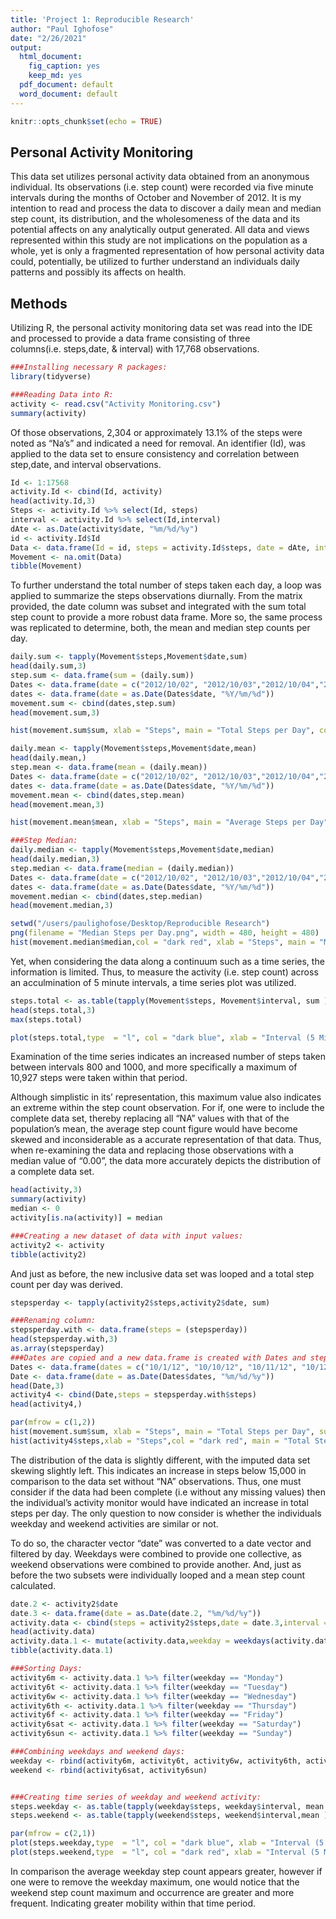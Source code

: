 ```yaml
---
title: 'Project 1: Reproducible Research'
author: "Paul Ighofose"
date: "2/26/2021"
output:
  html_document:
    fig_caption: yes
    keep_md: yes
  pdf_document: default
  word_document: default
---
```


```r
knitr::opts_chunk$set(echo = TRUE)
```

## Personal Activity Monitoring

This data set utilizes personal activity data obtained from an anonymous individual. Its observations (i.e. step count) were recorded via five minute intervals during the months of October and November of 2012. It is my intention to read and process the data to discover a daily mean and median step count, its distribution, and the wholesomeness of the data and its potential affects on any analytically output generated. All data and views represented within this study are not implications on the population as a whole, yet is only a fragmented representation of how personal activity data could, potentially, be utilized to further understand an individuals daily patterns and possibly its affects on health.

## Methods

Utilizing R, the personal activity monitoring data set was read into the IDE and processed to provide a data frame consisting of three columns(i.e. steps,date, & interval) with 17,768 observations. 

```r
###Installing necessary R packages:
library(tidyverse)

###Reading Data into R:
activity <- read.csv("Activity Monitoring.csv")
summary(activity)
```

Of those observations, 2,304 or approximately 13.1% of the steps were noted as "Na's" and indicated a need for removal. An identifier (Id), was applied to the data set to ensure consistency and correlation between step,date, and interval  observations. 



```r
Id <- 1:17568
activity.Id <- cbind(Id, activity)
head(activity.Id,3)
Steps <- activity.Id %>% select(Id, steps)
interval <- activity.Id %>% select(Id,interval)
dAte <- as.Date(activity$date, "%m/%d/%y")
id <- activity.Id$Id
Data <- data.frame(Id = id, steps = activity.Id$steps, date = dAte, interval = activity.Id$interval)
Movement <- na.omit(Data)
tibble(Movement)
```


To further understand the total number of steps taken each day, a loop was applied to summarize the steps observations diurnally. From the matrix provided, the date column was subset and integrated with the sum total step count to provide a more robust data frame. More so, the same process was replicated to determine, both, the mean and median step counts per day. 
```r
daily.sum <- tapply(Movement$steps,Movement$date,sum)
head(daily.sum,3)
step.sum <- data.frame(sum = (daily.sum))
Dates <- data.frame(date = c("2012/10/02", "2012/10/03","2012/10/04","2012/10/05","2012/10/06","2012/10/07","2012/10/09","2012/10/10","2012/10/11","2012/10/12","2012/10/13","2012/10/14","2012/10/15","2012/10/16","2012/10/17","2012/10/18","2012/10/19","2012/10/20","2012/10/21","2012/10/22","2012/10/23","2012/10/24","2012/10/25","2012/10/26","2012/10/27","2012/10/28","2012/10/29","2012/10/30","2012/10/31","2012/11/02","2012/1103","2012/1105","2012/11/06","2012/11/07","2012/11/08","2012/11/11","2012/11/12","2012/11/13","2012/11/15","2012/11/16","2012/11/17","2012/11/18","2012/11/19","2012/11/20","2012/11/21","2012/11/22","2012/11/23","2012/11/24","2012/11/25","2012/11/26","2012/11/27","2012/11/28","2012/11/29"))
dates <- data.frame(date = as.Date(Dates$date, "%Y/%m/%d"))
movement.sum <- cbind(dates,step.sum) 
head(movement.sum,3)
```

```r
hist(movement.sum$sum, xlab = "Steps", main = "Total Steps per Day", col = "dark blue")
```

```r
daily.mean <- tapply(Movement$steps,Movement$date,mean)
head(daily.mean,)
step.mean <- data.frame(mean = (daily.mean))
Dates <- data.frame(date = c("2012/10/02", "2012/10/03","2012/10/04","2012/10/05","2012/10/06","2012/10/07","2012/10/09","2012/10/10",  "2012/10/11", "2012/10/12", "2012/10/13", "2012/10/14", "2012/10/15", "2012/10/16", "2012/10/17", "2012/10/18", "2012/10/19", "2012/10/20","2012/10/21","2012/10/22","2012/10/23","2012/10/24","2012/10/25","2012/10/26","2012/10/27","2012/10/28","2012/10/29","2012/10/30","2012/10/31","2012/11/02","2012/11/03","2012/11/05","2012/11/06","2012/11/07","2012/11/08","2012/11/11","2012/11/12","2012/11/13","2012/11/15","2012/11/16","2012/11/17","2012/11/18","2012/11/19","2012/11/20","2012/11/21","2012/11/22","2012/11/23","2012/11/24","2012/11/25","2012/11/26","2012/11/27","2012/11/28","2012/11/29"))
dates <- data.frame(date = as.Date(Dates$date, "%Y/%m/%d"))
movement.mean <- cbind(dates,step.mean)
head(movement.mean,3)
```

```r
hist(movement.mean$mean, xlab = "Steps", main = "Average Steps per Day", col = "dark green")
```

```r
###Step Median: 
daily.median <- tapply(Movement$steps,Movement$date,median)
head(daily.median,3)
step.median <- data.frame(median = (daily.median))
Dates <- data.frame(date = c("2012/10/02", "2012/10/03","2012/10/04","2012/10/05","2012/10/06","2012/10/07","2012/10/09","2012/10/10",  "2012/10/11", "2012/10/12", "2012/10/13", "2012/10/14", "2012/10/15", "2012/10/16", "2012/10/17", "2012/10/18", "2012/10/19", "2012/10/20","2012/10/21","2012/10/22","2012/10/23","2012/10/24","2012/10/25","2012/10/26","2012/10/27","2012/10/28","2012/10/29","2012/10/30","2012/10/31","2012/11/02","2012/11/03","2012/11/05","2012/11/06","2012/11/07","2012/11/08","2012/11/11","2012/11/12","2012/11/13","2012/11/15","2012/11/16","2012/11/17","2012/11/18","2012/11/19","2012/11/20","2012/11/21","2012/11/22","2012/11/23","2012/11/24","2012/11/25","2012/11/26","2012/11/27","2012/11/28","2012/11/29"))
dates <- data.frame(date = as.Date(Dates$date, "%Y/%m/%d"))
movement.median <- cbind(dates,step.median)
head(movement.median,3)
```

```r
setwd("/users/paulighofose/Desktop/Reproducible Research")
png(filename = "Median Steps per Day.png", width = 480, height = 480)
hist(movement.median$median,col = "dark red", xlab = "Steps", main = "Median Steps per Day")
```

Yet, when considering the data along a continuum such as a time series, the information is limited. Thus, to measure the activity (i.e. step count) across an acculmination of 5 minute intervals, a time series plot was utilized. 

```r
steps.total <- as.table(tapply(Movement$steps, Movement$interval, sum ))
head(steps.total,3)
max(steps.total)
```
```r
plot(steps.total,type  = "l", col = "dark blue", xlab = "Interval (5 Minute)", ylab = "Steps (Total)", main = "Steps Taken per Interval")
```

Examination of the time series indicates an increased number of steps taken between intervals 800 and 1000,  and more specifically a maximum of 10,927 steps were taken within that period.

Although simplistic in its' representation, this maximum value also indicates an extreme within the step count observation. For if, one were to include the complete data set, thereby replacing all "NA" values with that of the population's mean, the average step count figure would have become skewed and inconsiderable as a accurate representation of that data. Thus, when re-examining the data and replacing those observations with a median value of "0.00", the data more accurately depicts the distribution of a complete data set. 

```r
head(activity,3)
summary(activity)
median <- 0
activity[is.na(activity)] = median

###Creating a new dataset of data with input values:
activity2 <- activity
tibble(activity2)
```

And just as before, the new inclusive data set was looped and a total step count per day was derived.

```r
stepsperday <- tapply(activity2$steps,activity2$date, sum)

###Renaming column:
stepsperday.with <- data.frame(steps = (stepsperday))
head(stepsperday.with,3)
as.array(stepsperday)
###Dates are copied and a new data.frame is created with Dates and steps
Dates <- data.frame(dates = c("10/1/12", "10/10/12", "10/11/12", "10/12/12", "10/13/12", "10/14/12", "10/15/12", "10/16/12", "10/17/12", "10/18/12", "10/19/12", "10/2/12", "10/20/12", "10/21/12", "10/22/12", "10/23/12", "10/24/12", "10/25/12", "10/26/12", "10/27/12", "10/28/12", "10/29/12","10/3/12", "10/30/12", "10/31/12",  "10/4/12",  "10/5/12",  "10/6/12",  "10/7/12",  "10/8/12",  "10/9/12",  "11/1/12", "11/10/12", "11/11/12", "11/12/12", "11/13/12", "11/14/12", "11/15/12", "11/16/12", "11/17/12", "11/18/12", "11/19/12",  "11/2/12", "11/20/12","11/21/12", "11/22/12", "11/23/12", "11/24/12", "11/25/12", "11/26/12", "11/27/12", "11/28/12", "11/29/12",  "11/3/12", "11/30/12", "11/4/12",  "11/5/12",  "11/6/12",  "11/7/12",  "11/8/12",  "11/9/12"))
Date <- data.frame(date = as.Date(Dates$dates, "%m/%d/%y"))
head(Date,3)
activity4 <- cbind(Date,steps = stepsperday.with$steps)
head(activity4,)
```
```r
par(mfrow = c(1,2))
hist(movement.sum$sum, xlab = "Steps", main = "Total Steps per Day", sub = "(without NA's)", col = "dark blue")
hist(activity4$steps,xlab = "Steps",col = "dark red", main = "Total Steps per Day", sub = "(with inputed median values)")
```

The distribution of the data is slightly different, with the imputed data set skewing slightly left. This indicates an increase in steps   below 15,000 in comparison to the data set without "NA" observations. Thus, one must consider if the data had been complete (i.e without any missing values) then the individual's activity monitor would have indicated an increase in total steps per day. The only question to now consider is whether the individuals weekday and weekend activities are similar or not. 


To do so, the character vector "date" was converted to a date vector and filtered by day. Weekdays were combined to provide one collective, as weekend observations were combined to provide another. And, just as before the two subsets were individually looped and a mean step count calculated. 
```r
date.2 <- activity2$date
date.3 <- data.frame(date = as.Date(date.2, "%m/%d/%y"))
activity.data <- cbind(steps = activity2$steps,date = date.3,interval = activity2$interval)
head(activity.data)
activity.data.1 <- mutate(activity.data,weekday = weekdays(activity.data$date))
tibble(activity.data.1)

###Sorting Days:
activity6m <- activity.data.1 %>% filter(weekday == "Monday")
activity6t <- activity.data.1 %>% filter(weekday == "Tuesday")
activity6w <- activity.data.1 %>% filter(weekday == "Wednesday")
activity6th <- activity.data.1 %>% filter(weekday == "Thursday")
activity6f <- activity.data.1 %>% filter(weekday == "Friday")
activity6sat <- activity.data.1 %>% filter(weekday == "Saturday")
activity6sun <- activity.data.1 %>% filter(weekday == "Sunday")

###Combining weekdays and weekend days:
weekday <- rbind(activity6m, activity6t, activity6w, activity6th, activity6f)
weekend <- rbind(activity6sat, activity6sun)


###Creating time series of weekday and weekend activity:
steps.weekday <- as.table(tapply(weekday$steps, weekday$interval, mean ))
steps.weekend <- as.table(tapply(weekend$steps, weekend$interval,mean ))
```

```r
par(mfrow = c(2,1))
plot(steps.weekday,type  = "l", col = "dark blue", xlab = "Interval (5 Minute)", ylab = "Steps (Total)", main = "Average Weekday Steps")
plot(steps.weekend,type  = "l", col = "dark red", xlab = "Interval (5 Minute)", ylab = "Steps (Total)", main = "Average Weekend Steps")
```


In comparison the average weekday step count appears greater, however if one were to remove the weekday maximum, one would notice that the weekend step count maximum and occurrence are greater and more frequent. Indicating greater mobility within that time period. 



